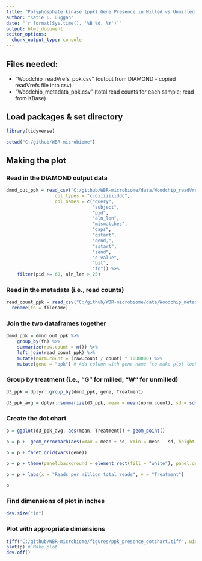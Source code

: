 ```yaml
---
title: "Polyphosphate kinase (ppk) Gene Presence in Milled vs Unmilled Woodchips"
author: "Katie L. Duggan"
date: "`r format(Sys.time(), '%B %d, %Y')`"
output: html_document
editor_options: 
  chunk_output_type: console
---
```

## Files needed:

- "Woodchip_readVrefs_ppk.csv" (output from DIAMOND - copied readVrefs file into csv)
- "Woodchip_metadata_ppk.csv" (total read counts for each sample; read from KBase)

## Load packages & set directory
```r
library(tidyverse)

setwd("C:/github/WBR-microbiome")
```

## Making the plot

### Read in the DIAMOND output data
```r
dmnd_out_ppk = read_csv("C:/github/WBR-microbiome/data/Woodchip_readVrefs_ppk.csv", 
                  col_types = "ccdiiiiiiiddc", 
                  col_names = c("query", 
                                "subject", 
                                "pid",
                                "aln_len", 
                                "mismatches", 
                                "gaps", 
                                "qstart", 
                                "qend,", 
                                "sstart", 
                                "send", 
                                "e-value", 
                                "bit", 
                                "fn")) %>%
    filter(pid >= 60, aln_len > 25)
```

### Read in the metadata (i.e., read counts)
```r
read_count_ppk = read_csv("C:/github/WBR-microbiome/data/Woodchip_metadata_ppk.csv") %>%
  rename(fn = filename)
```

### Join the two dataframes together
```r
dmnd_ppk = dmnd_out_ppk %>%
    group_by(fn) %>%
    summarize(raw.count = n()) %>%
    left_join(read_count_ppk) %>%
    mutate(norm.count = (raw.count / count) * 1000000) %>% 
    mutate(gene = "ppk") # Add column with gene name (to make plot look the same as N and CAZy plots)
```

### Group by treatment (i.e., "G" for milled, "W" for unmilled)
```r
d3_ppk = dplyr::group_by(dmnd_ppk, gene, Treatment)

d3_ppk_avg = dplyr::summarize(d3_ppk, mean = mean(norm.count), sd = sd(norm.count))
```

### Create the dot chart
```r
p = ggplot(d3_ppk_avg, aes(mean, Treatment)) + geom_point()

p = p +  geom_errorbarh(aes(xmax = mean + sd, xmin = mean - sd, height = .5)) + expand_limits(x = 0)

p = p + facet_grid(vars(gene))

p = p + theme(panel.background = element_rect(fill = "white"), panel.grid.major.x = element_blank(), strip.background =element_rect(fill="gold"), panel.grid.major.y = element_line(linetype=3, color="dark grey"), legend.position="none", axis.text.y = element_text(size = 10)) #add legend position none.

p = p + labs(x = "Reads per million total reads", y = "Treatment")
  
p
```

### Find dimensions of plot in inches
```r
dev.size("in")
```

### Plot with appropriate dimensions
```r
tiff("C:/github/WBR-microbiome/figures/ppk_presence_dotchart.tiff", width = 8.4, height = 3, units = 'in', res = 150)
plot(p) # Make plot
dev.off()
```

